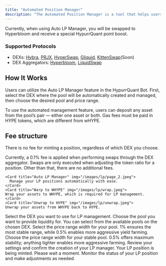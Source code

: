 ```yaml
---
title: "Automated Position Manager"
description: "The Automated Position Manager is a tool that helps users manage their LP positions more effectively."
---
```

<Note> Currently, when using Auto LP Manager, you will be swapped to Hyperbloom and receive a special HypurrQuant point boost.</Note>

### Supported Protocols
- DEXs: [Hybra](https://x.com/HybraFinance), [PRJX](https://x.com/prjx_hl), [HyperSwap](https://x.com/HyperSwapX), [Gliquid](https://x.com/gliquidx), [KittenSwap](https://x.com/KittenswapHype)(Soon)
- DEX Aggregators: [Hyperbloom](https://x.com/hyperbloomxyz), [LiquidSwap](https://x.com/LiquidLaunchHL)



## How It Works

Users can utilize the Auto LP Manager feature in the HypurrQuant Bot.
First, select the DEX where the pool will be automatically created and managed, then choose the desired pool and price range.  

To use the automated management feature, users can deposit any asset from the pool’s pair — either one asset or both.
Gas fees must be paid in HYPE tokens, which are different from wHYPE.

## Fee structure

There is no fee for minting a position, regardless of which DEX you choose.

Currently, a 0.1% fee is applied when performing swaps through the DEX aggregator. Swaps are only executed when adjusting the token ratio for a position.
Other than that, there are no additional fees.


<CardGroup cols={2}>
  
    <Card title="Auto LP Manager" img="/images/lp/page_2.jpeg">
      Manage your LP positions automatically with ease.
    </Card>
    <Card title="Warp to WHYPE" img="/images/lp/wrap.jpeg">
    Wrap your assets to WHYPE, which is required for LP management.
    </Card>
    <Card title="Unwrap to HYPE" img="/images/lp/unwrap.jpeg">
    Unwrap your assets from WHYPE back to HYPE.
  </Card>
    <Card title="Select a DEX " img="/images/lp/dex.jpeg">
    Select the DEX you want to use for LP management. 
    </Card>
    <Card title="Select a Pool" img="/images/lp/pool.jpeg">
    Choose the pool you want to provide liquidity for.
    You can select from the available pools on the chosen DEX.
    </Card>
    <Card title="Set Range Percentage" img="/images/lp/pct.jpeg">
    Select the price range width for your pool.  
  1% ensures the most stable range, while 0.5% enables more aggressive yield farming.
    </Card>
    <Card title="Set Range Percentage on Stable Pool" img="/images/lp/pct_stable.jpeg">
    Choose the price range width for your stable pool.  
  0.5% offers maximum stability; anything tighter enables more aggressive farming.
  </Card>
  <Card title="Confirm Create LP Manager" img="/images/lp/confirm.jpeg">
    Review your settings and confirm the creation of your LP manager.
  </Card>
    <Card title="LP Mint In Progress" img="/images/lp/mint.jpeg">
  Your LP position is being minted. Please wait a moment.
  </Card>
  <Card title="Check LP Status" img="/images/lp/page_1.jpeg">
    Monitor the status of your LP position and make adjustments as needed.
  </Card>
</CardGroup>


